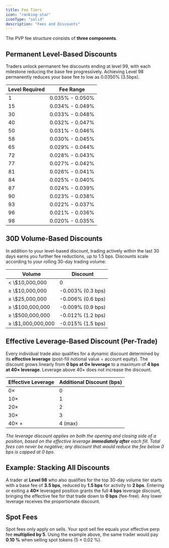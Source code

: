 ```yaml
---
title: Fee Tiers
icon: "ranking-star"
iconType: "solid"
description: "Fees and Discounts"
---
```


The PVP fee structure consists of **three components**.

## Permanent Level-Based Discounts

Traders unlock permanent fee discounts ending at level 99, with each milestone reducing the base fee progressively. Achieving Level 98 permanently reduces your base fee to low as 0.0350% (3.5bps).

<div class="fees-table-container">
  <table class="fees-table">
    <thead>
      <tr>
        <th>Level Required</th>
        <th>Fee Range</th>
      </tr>
    </thead>
    <tbody>
      <tr><td>1</td><td>0.035% - 0.050%</td></tr>
      <tr><td>15</td><td>0.034% - 0.049%</td></tr>
      <tr><td>30</td><td>0.033% - 0.048%</td></tr>
      <tr><td>40</td><td>0.032% - 0.047%</td></tr>
      <tr><td>50</td><td>0.031% - 0.046%</td></tr>
      <tr><td>58</td><td>0.030% - 0.045%</td></tr>
      <tr><td>65</td><td>0.029% - 0.044%</td></tr>
      <tr><td>72</td><td>0.028% - 0.043%</td></tr>
      <tr><td>77</td><td>0.027% - 0.042%</td></tr>
      <tr><td>81</td><td>0.026% - 0.041%</td></tr>
      <tr><td>84</td><td>0.025% - 0.040%</td></tr>
      <tr><td>87</td><td>0.024% - 0.039%</td></tr>
      <tr><td>90</td><td>0.023% - 0.038%</td></tr>
      <tr><td>93</td><td>0.022% - 0.037%</td></tr>
      <tr><td>96</td><td>0.021% - 0.036%</td></tr>
      <tr><td>98</td><td>0.020% - 0.035%</td></tr>
    </tbody>
  </table>
</div>


## 30D Volume-Based Discounts

In addition to your level-based discount, trading actively within the last 30 days earns you further fee reductions, up to 1.5 bps. Discounts scale according to your rolling 30-day trading volume:

<div class="volume-table-container">
  <table class="volume-table">
    <thead>
      <tr>
        <th>Volume</th>
        <th>Discount</th>
      </tr>
    </thead>
    <tbody>
      <tr><td>< \$10,000,000</td><td>0</td></tr>
      <tr><td>≥ \$10,000,000</td><td>-0.003% (0.3 bps)</td></tr>
      <tr><td>≥ \$25,000,000</td><td>-0.006% (0.6 bps)</td></tr>
      <tr><td>≥ \$100,000,000</td><td>-0.009% (0.9 bps)</td></tr>
      <tr><td>≥ \$500,000,000</td><td>-0.012% (1.2 bps)</td></tr>
      <tr><td>≥ \$1,000,000,000</td><td>-0.015% (1.5 bps)</td></tr>
    </tbody>
  </table>
</div>

## Effective Leverage-Based Discount (Per-Trade)

Every individual trade also qualifies for a dynamic discount determined by its **effective leverage** (post-fill notional value ÷ account equity). The discount grows linearly from **0 bps at 0× leverage** to a maximum of **4 bps at 40× leverage**. Leverage above 40× does not increase the discount.

<div class="leverage-table-container">
  <table class="leverage-table">
    <thead>
      <tr>
        <th>Effective Leverage</th>
        <th>Additional Discount (bps)</th>
      </tr>
    </thead>
    <tbody>
      <tr><td>0×</td><td>0</td></tr>
      <tr><td>10×</td><td>1</td></tr>
      <tr><td>20×</td><td>2</td></tr>
      <tr><td>30×</td><td>3</td></tr>
      <tr><td>40× +</td><td>4 (max)</td></tr>
    </tbody>
  </table>
</div>

*The leverage discount applies on both the opening and closing side of a position, based on the effective leverage **immediately after** each fill. Total fees can never be negative; any discount that would reduce the fee below 0 bps is capped at 0 bps.*

## Example: Stacking All Discounts

A trader at **Level 98** who also qualifies for the top 30-day volume tier starts with a base fee of **3.5 bps**, reduced by **1.5 bps** for activity to **2 bps**. Entering or exiting a **40×** leveraged position grants the full **4 bps** leverage discount, bringing the effective fee for that trade down to **0 bps** (fee-free). Any lower leverage receives the proportionate discount.

## Spot Fees

Spot fees only apply on sells. Your spot sell fee equals your effective perp fee **multiplied by 5**. Using the example above, the same trader would pay **0.10 %** when selling spot tokens (5 × 0.02 %).